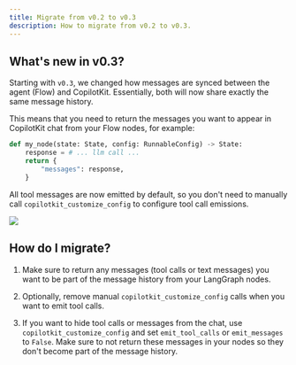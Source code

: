 ```yaml
---
title: Migrate from v0.2 to v0.3
description: How to migrate from v0.2 to v0.3.
---
```


## What's new in v0.3?

Starting with `v0.3`, we changed how messages are synced between the agent (Flow) and CopilotKit. Essentially, both will now share exactly the same message history.

This means that you need to return the messages you want to appear in CopilotKit chat from your Flow nodes, for example:

```python
def my_node(state: State, config: RunnableConfig) -> State:
    response = # ... llm call ...
    return {
        "messages": response,
    }
```

All tool messages are now emitted by default, so you don't need to manually call `copilotkit_customize_config` to configure tool call emissions.

<Frame>
    <img src="https://cdn.copilotkit.ai/docs/copilotkit/images/coagents-v-0-3-migration-image.png" />
</Frame>

## How do I migrate?

1. Make sure to return any messages (tool calls or text messages) you want to be part of the message history from your LangGraph nodes.

2. Optionally, remove manual `copilotkit_customize_config` calls when you want to emit tool calls.

3. If you want to hide tool calls or messages from the chat, use `copilotkit_customize_config` and set `emit_tool_calls` or `emit_messages` to `False`. Make sure to not return these messages in your nodes so they don't become part of the message history.
